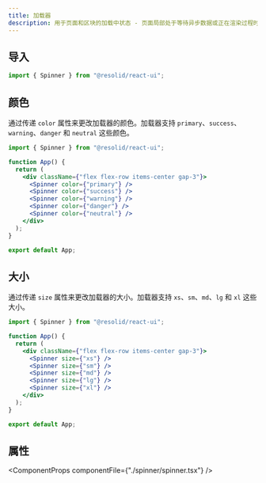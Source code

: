 ```yaml
---
title: 加载器
description: 用于页面和区块的加载中状态 - 页面局部处于等待异步数据或正在渲染过程时，合适的加载动效会有效缓解用户的焦虑。
---
```



## 导入

```js
import { Spinner } from "@resolid/react-ui";
```

## 颜色

通过传递 `color` 属性来更改加载器的颜色。加载器支持 `primary`、`success`、`warning`、`danger` 和 `neutral` 这些颜色。

```jsx demo
import { Spinner } from "@resolid/react-ui";

function App() {
  return (
    <div className={"flex flex-row items-center gap-3"}>
      <Spinner color={"primary"} />
      <Spinner color={"success"} />
      <Spinner color={"warning"} />
      <Spinner color={"danger"} />
      <Spinner color={"neutral"} />
    </div>
  );
}

export default App;
```

## 大小

通过传递 `size` 属性来更改加载器的大小。加载器支持 `xs`、`sm`、`md`、`lg` 和 `xl` 这些大小。

```jsx demo
import { Spinner } from "@resolid/react-ui";

function App() {
  return (
    <div className={"flex flex-row items-center gap-3"}>
      <Spinner size={"xs"} />
      <Spinner size={"sm"} />
      <Spinner size={"md"} />
      <Spinner size={"lg"} />
      <Spinner size={"xl"} />
    </div>
  );
}

export default App;
```

## 属性

<ComponentProps componentFile={"./spinner/spinner.tsx"} />
